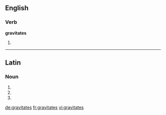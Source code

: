 ==English==

===Verb===
'''gravitates'''

# {{third-person singular of|[[gravitate]]}}

----

==Latin==

===Noun===
{{la-noun-form|gravitātēs}}

# {{inflection of|gravitas|gravitās|nom|p|lang=la}}
# {{inflection of|gravitas|gravitās|acc|p|lang=la}}
# {{inflection of|gravitas|gravitās|voc|p|lang=la}}

[[de:gravitates]]
[[fr:gravitates]]
[[vi:gravitates]]
